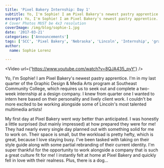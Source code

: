 ```yaml
---
title: 'Pixel Bakery Internship: Day 1'
subtitle: Yo, I'm Sophie! I am Pixel Bakery's newest pastry apprentice.
excerpt: Yo, I'm Sophie! I am Pixel Bakery's newest pastry apprentice.
# Cover Photos MUST be 4x3 resolution
coverImage: /img/blog/sophie-1.jpg
date: '2017-03-21'
categories: ['Announcements']
tags: ['SCC', 'Pixel Bakery', 'Nebraska', 'Lincoln', 'Internship', 'graphic design', 'branding', 'Animation', 'Advertising']
author:
  name: Sophie Lorenz

---
```

<Video url={'https://www.youtube.com/watch?v=8QJA435_pyY'} />

Yo, I'm Sophie! I am Pixel Bakery's newest pastry apprentice. I'm in my last quarter of the Graphic Design & Media Arts program at Southeast Community College, which requires us to seek out and complete a two-week internship at a design company. I knew from quarter one I wanted to intern here based on their personality and lively client work. I couldn't be more excited to be working alongside some of Lincoln's most talented multimedia artists!

My first day at Pixel Bakery went *way* better than anticipated. I was honestly a little surprised (but mainly impressed) at how prepared they were for me! They had nearly every single day planned out with something solid for me to work on. Their space is small, but the workload is pretty hefty, which is great, because I love staying busy. I've been tasked with taking on their style guide along with some partial rebranding of their current identity. I'm super thankful for the opportunity to work alongside a company that is such a great culture fit for me! I instantly felt at home at Pixel Bakery and quickly fell in love with their realness. Plus, there is a dog...